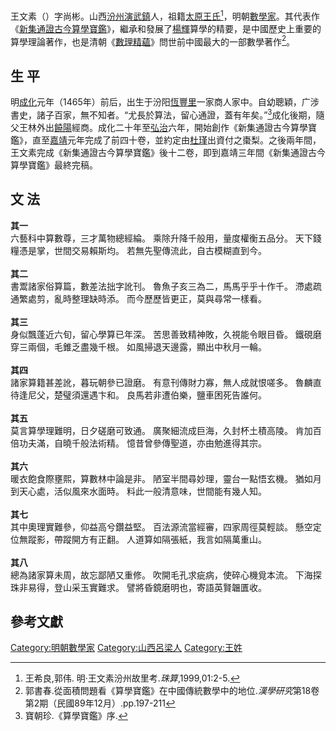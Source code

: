 王文素（{{bd|1465年||？|catIdx=王}}）字尚彬。山西[[汾州|汾州]][[演武鎮|演武鎮]]人，祖籍[[太原王氏|太原王氏]]<ref>王希良,郭伟. 明·王文素汾州故里考.''珠算'',1999,01:2-5.</ref>，明朝[[數學家|數學家]]。其代表作《[[算学宝鉴|新集通證古今算學寶鑑]]》，繼承和發展了[[楊輝|楊輝]]算學的精要，是中國歷史上重要的算學理論著作，也是清朝《[[數理精蘊|數理精蘊]]》問世前中國最大的一部數學著作<ref>郭書春.從面積問題看《算學寶鑑》在中國傳統數學中的地位.''漢學研究''第18卷第2期（民國89年12月）.pp.197-211</ref>。

== 生  平 ==
明[[成化|成化]]元年（1465年）前后，出生于汾阳[[恆豐里|恆豐里]]一家商人家中。自幼聰穎，广涉書史，諸子百家，無不知者。“尤長於算法，留心通證，蓋有年矣。”<ref>寶朝珍.《算學寶鑑》序.</ref>成化後期，隨父王林外出[[饒陽|饒陽]]經商。成化二十年至[[弘治|弘治]]六年，開始創作《新集通證古今算學寶鑑》，直至[[嘉靖|嘉靖]]元年完成了前四十卷，並約定由[[杜瑾|杜瑾]]出資付之棗梨。之後兩年間，王文素完成《新集通證古今算學寶鑑》後十二卷，即到嘉靖三年間《新集通證古今算學寶鑑》最終完稿。

== 文  法 ==
'''其一'''<br />
六藝科中算數尊，三才萬物總經綸。
乘除升降千般用，量度權衡五品分。
天下錢糧憑是掌，世間交易賴斯均。
若無先聖傳流此，自古模糊直到今。<br /><br />
'''其二'''<br />
書鬻諸家俗算篇，數差法拙字訛刊。
魯魚子亥三為二，馬馬乎乎十作千。
滯處疏通繁處剪，亂時整理缺時添。
而今歷歷皆更正，莫與尋常一樣看。<br /><br />
'''其三'''<br />
身似飄蓬近六旬，留心學算已年深。
苦思善致精神敗，久視能令眼目昏。
鐵硯磨穿三兩個，毛錐乏盡幾千根。
如風掃退天邊露，顯出中秋月一輪。<br /><br />
'''其四'''<br />
諸家算籍甚差訛，暮玩朝參已證磨。
有意刊傳財力寡，無人成就恨嗟多。
魯麟直待逢尼父，楚璧須還遇卞和。
良馬若非遭伯樂，鹽車困死告誰何。<br /><br />

'''其五'''<br />
莫言算學理難明，日夕磋磨可致通。
廣聚細流成巨海，久封杯土積高陵。
肯加百倍功夫滿，自曉千般法術精。
憶昔曾參傳聖道，亦由勉進得其宗。<br /><br />
'''其六'''<br />
暖衣飽食際壅熙，算數林中論是非。
陋室半間尋妙理，靈台一點悟玄機。
猶如月到天心處，活似風來水面時。
料此一般清意味，世間能有幾人知。<br /><br />
'''其七'''<br />
其中奧理實難參，仰益高兮鑽益堅。
百法源流當經審，四家周徑莫輕談。
懸空定位無蹤影，帶蹤開方有正翻。
人道算如隔張紙，我言如隔萬重山。<br /><br />
'''其八'''<br />
總為諸家算未周，故忘鄙陋又重修。
吹開毛孔求疵病，使碎心機覓本流。
下海探珠非易得，登山采玉實難求。
譬將昏鏡磨明也，寄語英賢韞匱收。 

== 參考文獻 ==
<references/>


[[Category:明朝數學家|Category:明朝數學家]]
[[Category:山西呂梁人|Category:山西呂梁人]]
[[Category:王姓|Category:王姓]]